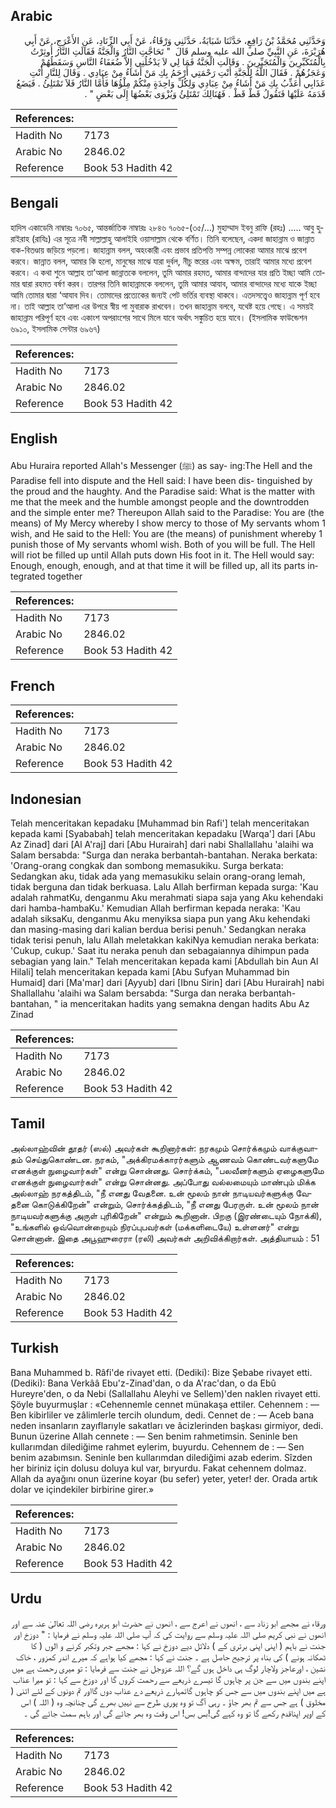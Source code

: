 ## Arabic


<div dir="rtl" lang="ar" style={{fontSize:'larger',backgroundColor:'#f8f9fa',padding:20}}>
وَحَدَّثَنِي مُحَمَّدُ بْنُ رَافِعٍ، حَدَّثَنَا شَبَابَةُ، حَدَّثَنِي وَرْقَاءُ، عَنْ أَبِي الزِّنَادِ، عَنِ الأَعْرَجِ، عَنْ أَبِي هُرَيْرَةَ، عَنِ النَّبِيِّ صلى الله عليه وسلم قَالَ ‏ "‏ تَحَاجَّتِ النَّارُ وَالْجَنَّةُ فَقَالَتِ النَّارُ أُوثِرْتُ بِالْمُتَكَبِّرِينَ وَالْمُتَجَبِّرِينَ ‏.‏ وَقَالَتِ الْجَنَّةُ فَمَا لِي لاَ يَدْخُلُنِي إِلاَّ ضُعَفَاءُ النَّاسِ وَسَقَطُهُمْ وَعَجَزُهُمْ ‏.‏ فَقَالَ اللَّهُ لِلْجَنَّةِ أَنْتِ رَحْمَتِي أَرْحَمُ بِكِ مَنْ أَشَاءُ مِنْ عِبَادِي ‏.‏ وَقَالَ لِلنَّارِ أَنْتِ عَذَابِي أُعَذِّبُ بِكِ مَنْ أَشَاءُ مِنْ عِبَادِي وَلِكُلِّ وَاحِدَةٍ مِنْكُمْ مِلْؤُهَا فَأَمَّا النَّارُ فَلاَ تَمْتَلِئُ ‏.‏ فَيَضَعُ قَدَمَهُ عَلَيْهَا فَتَقُولُ قَطْ قَطْ ‏.‏ فَهُنَالِكَ تَمْتَلِئُ وَيُزْوَى بَعْضُهَا إِلَى بَعْضٍ ‏"‏ ‏.‏
</div>
<div style={{backgroundColor:'#f8f9fa',padding:20, marginBottom: 10}}><table> <thead> <tr> <th>References:</th> <th></th> </tr> </thead> <tbody><tr><td>Hadith No</td><td>7173</td></tr><tr><td>Arabic No</td><td>2846.02</td></tr><tr><td>Reference</td><td>Book 53 Hadith 42</td></tr></tbody></table></div>

## Bengali


<div dir="ltr" lang="bn" style={{fontSize:'larger',backgroundColor:'#f8f9fa',padding:20}}>
হাদিস একাডেমি নাম্বারঃ ৭০৬৫, আন্তর্জাতিক নাম্বারঃ ২৮৪৬ ৭০৬৫-(৩৫/...) মুহাম্মাদ ইবনু রাফি (রহঃ) ..... আবু হুরাইরাহ (রাযিঃ) এর সূত্রে নবী সাল্লাল্লাহু আলাইহি ওয়াসাল্লাম থেকে বর্ণিত। তিনি বলেছেন, একদা জাহান্নাম ও জান্নাত বাক-বিতণ্ডায় জড়িয়ে পড়লো। জাহান্নাম বলল, অহংকারী এবং প্রভাব প্রতিপত্তি সম্পন্ন লোকেরা আমার মাঝে প্রবেশ করবে। জান্নাত বলল, আমার কি হলো, মানুষের মাঝে যারা দুর্বল, নীচু স্তরের এবং অক্ষম, তারাই আমার মধ্যে প্রবেশ করবে। এ কথা শুনে আল্লাহ তা’আলা জান্নাতকে বললেন, তুমি আমার রহমত, আমার বান্দাদের যার প্রতি ইচ্ছা আমি তোমার দ্বারা রহমত বর্ষণ করব। তারপর তিনি জাহান্নামকে বললেন, তুমি আমার আযাব, আমার বান্দাদের মধ্যে যাকে ইচ্ছা আমি তোমার দ্বারা ‘আযাব দিব। তোমাদের প্রত্যেকের জন্যই পেট ভর্তির ব্যবস্থা থাকবে। এতদসত্ত্বেও জাহান্নাম পূর্ণ হবে না। তাই আল্লাহ তা’আলা এর উপরে স্বীয় পা মুবারাক রাখবেন। তখন জাহান্নাম বলবে, যথেষ্ট হয়ে গেছে। এ সময়ই জাহান্নাম পরিপূর্ণ হবে এবং একাংশ অপরাংশের সাথে মিলে যাবে অর্থাৎ সঙ্কুচিত হয়ে যাবে। (ইসলামিক ফাউন্ডেশন ৬৯১০, ইসলামিক সেন্টার ৬৯৬৭)
</div>
<div style={{backgroundColor:'#f8f9fa',padding:20, marginBottom: 10}}><table> <thead> <tr> <th>References:</th> <th></th> </tr> </thead> <tbody><tr><td>Hadith No</td><td>7173</td></tr><tr><td>Arabic No</td><td>2846.02</td></tr><tr><td>Reference</td><td>Book 53 Hadith 42</td></tr></tbody></table></div>

## English


<div dir="ltr" lang="en" style={{fontSize:'larger',backgroundColor:'#f8f9fa',padding:20}}>
Abu Huraira reported Allah's Messenger (ﷺ) as say- ing:The Hell and the Paradise fell into dispute and the Hell said: I have been dis- tinguished by the proud and the haughty. And the Paradise said: What is the matter with me that the meek and the humble amongst people and the downtrodden and the simple enter me? Thereupon Allah said to the Paradise: You are (the means) of My Mercy whereby I show mercy to those of My servants whom 1 wish, and He said to the Hell: You are (the means) of punishment whereby 1 punish those of My servants whoml wish. Both of you will be full. The Hell will riot be filled up until Allah puts down His foot in it. The Hell would say: Enough, enough, enough, and at that time it will be filled up, all its parts integrated together
</div>
<div style={{backgroundColor:'#f8f9fa',padding:20, marginBottom: 10}}><table> <thead> <tr> <th>References:</th> <th></th> </tr> </thead> <tbody><tr><td>Hadith No</td><td>7173</td></tr><tr><td>Arabic No</td><td>2846.02</td></tr><tr><td>Reference</td><td>Book 53 Hadith 42</td></tr></tbody></table></div>

## French


<div dir="ltr" lang="fr" style={{fontSize:'larger',backgroundColor:'#f8f9fa',padding:20}}>

</div>
<div style={{backgroundColor:'#f8f9fa',padding:20, marginBottom: 10}}><table> <thead> <tr> <th>References:</th> <th></th> </tr> </thead> <tbody><tr><td>Hadith No</td><td>7173</td></tr><tr><td>Arabic No</td><td>2846.02</td></tr><tr><td>Reference</td><td>Book 53 Hadith 42</td></tr></tbody></table></div>

## Indonesian


<div dir="ltr" lang="id" style={{fontSize:'larger',backgroundColor:'#f8f9fa',padding:20}}>
Telah menceritakan kepadaku [Muhammad bin Rafi'] telah menceritakan kepada kami [Syababah] telah menceritakan kepadaku [Warqa'] dari [Abu Az Zinad] dari [Al A'raj] dari [Abu Hurairah] dari nabi Shallallahu 'alaihi wa Salam bersabda: "Surga dan neraka berbantah-bantahan. Neraka berkata: 'Orang-orang congkak dan sombong memasukiku. Surga berkata: Sedangkan aku, tidak ada yang memasukiku selain orang-orang lemah, tidak berguna dan tidak berkuasa. Lalu Allah berfirman kepada surga: 'Kau adalah rahmatKu, denganmu Aku merahmati siapa saja yang Aku kehendaki dari hamba-hambaKu.' Kemudian Allah berfirman kepada neraka: 'Kau adalah siksaKu, denganmu Aku menyiksa siapa pun yang Aku kehendaki dan masing-masing dari kalian berdua berisi penuh.' Sedangkan neraka tidak terisi penuh, lalu Allah meletakkan kakiNya kemudian neraka berkata: 'Cukup, cukup.' Saat itu neraka penuh dan sebagaiannya dihimpun pada sebagian yang lain." Telah menceritakan kepada kami [Abdullah bin Aun Al Hilali] telah menceritakan kepada kami [Abu Sufyan Muhammad bin Humaid] dari [Ma'mar] dari [Ayyub] dari [Ibnu Sirin] dari [Abu Hurairah] nabi Shallallahu 'alaihi wa Salam bersabda: "Surga dan neraka berbantah-bantahan, " ia menceritakan hadits yang semakna dengan hadits Abu Az Zinad
</div>
<div style={{backgroundColor:'#f8f9fa',padding:20, marginBottom: 10}}><table> <thead> <tr> <th>References:</th> <th></th> </tr> </thead> <tbody><tr><td>Hadith No</td><td>7173</td></tr><tr><td>Arabic No</td><td>2846.02</td></tr><tr><td>Reference</td><td>Book 53 Hadith 42</td></tr></tbody></table></div>

## Tamil


<div dir="ltr" lang="ta" style={{fontSize:'larger',backgroundColor:'#f8f9fa',padding:20}}>
அல்லாஹ்வின் தூதர் (ஸல்) அவர்கள் கூறினார்கள்: நரகமும் சொர்க்கமும் வாக்குவாதம் செய்துகொண்டன. நரகம், "அக்கிரமக்காரர்களும் ஆணவம் கொண்டவர்களுமே எனக்குள் நுழைவார்கள்" என்று சொன்னது. சொர்க்கம், "பலவீனர்களும் ஏழைகளுமே எனக்குள் நுழைவார்கள்" என்று சொன்னது. அப்போது வல்லமையும் மாண்பும் மிக்க அல்லாஹ் நரகத்திடம், "நீ எனது வேதனை. உன் மூலம் நான் நாடியவர்களுக்கு வேதனை கொடுக்கிறேன்" என்றும், சொர்க்கத்திடம், "நீ எனது பேரருள். உன் மூலம் நான் நாடியவர்களுக்கு அருள் புரிகிறேன்" என்றும் கூறினான். பிறகு (இரண்டையும் நோக்கி), "உங்களில் ஒவ்வொன்றையும் நிரப்புபவர்கள் (மக்களிடையே) உள்ளனர்" என்று சொன்னான். இதை அபூஹுரைரா (ரலி) அவர்கள் அறிவிக்கிறார்கள். அத்தியாயம் : 51
</div>
<div style={{backgroundColor:'#f8f9fa',padding:20, marginBottom: 10}}><table> <thead> <tr> <th>References:</th> <th></th> </tr> </thead> <tbody><tr><td>Hadith No</td><td>7173</td></tr><tr><td>Arabic No</td><td>2846.02</td></tr><tr><td>Reference</td><td>Book 53 Hadith 42</td></tr></tbody></table></div>

## Turkish


<div dir="ltr" lang="tr" style={{fontSize:'larger',backgroundColor:'#f8f9fa',padding:20}}>
Bana Muhammed b. Râfi'de rivayet etti. (Dediki): Bize Şebabe rivayet etti. (Dediki): Bana Verkââ Ebu'z-Zinad'dan, o da A'rac'dan, o da Ebû Hureyre'den, o da Nebi (Sallallahu Aleyhi ve Sellem)'den naklen rivayet etti. Şöyle buyurmuşlar : «Cehennemle cennet münakaşa ettiler. Cehennem : — Ben kibirliler ve zâlimlerle tercih olundum, dedi. Cennet de : — Aceb bana neden insanların zayıflarıyle sakatları ve âcizlerinden başkası girmiyor, dedi. Bunun üzerine Allah cennete : — Sen benim rahmetimsin. Seninle ben kullarımdan dilediğime rahmet eylerim, buyurdu. Cehennem de : — Sen benim azabımsın. Seninle ben kullarımdan dilediğimi azab ederim. Sîzden her biriniz için dolusu doluya kul var, bıryurdu. Fakat cehennem dolmaz. Allah da ayağını onun üzerine koyar (bu sefer) yeter, yeter! der. Orada artık dolar ve içindekiler birbirine girer.»
</div>
<div style={{backgroundColor:'#f8f9fa',padding:20, marginBottom: 10}}><table> <thead> <tr> <th>References:</th> <th></th> </tr> </thead> <tbody><tr><td>Hadith No</td><td>7173</td></tr><tr><td>Arabic No</td><td>2846.02</td></tr><tr><td>Reference</td><td>Book 53 Hadith 42</td></tr></tbody></table></div>

## Urdu


<div dir="rtl" lang="ur" style={{fontSize:'larger',backgroundColor:'#f8f9fa',padding:20}}>
ورقاء نے مجھے ابو زناد سے ، انھوں نے اعرج سے ، انھوں نے حضرت ابو ہریرہ رضی اللہ تعالیٰ عنہ سے اور انھوں نے نبی کریم صلی اللہ علیہ وسلم سے روایت کی کہ آپ صلی اللہ علیہ وسلم نے فرمایا : " دوزخ اور جنت نے باہم ( اپنی اپنی برتری کے ) دلائل دیے دوزخ نے کہا : مجھے جبر وتکبر کرنے و الوں ( کا ٹھکانہ ہونے ) کی بناء پر ترجیح حاصل ہے ۔ جنت نے کہا : مجھے کیا ہواہے کہ میرے اندر کمزور ، خاک نشین ، اورعاجز ولاچار لوگ ہی داخل ہوں گے؟ اللہ عزوجل نے جنت سے فرمایا : تو میری رحمت ہے میں اپنے بندوں میں سے جن پر چاہوں گا تیسرے ذریعے سے رحمت کروں گا اور دوزخ سے کہا : تو میرا عذاب ہے میں اپنے بندوں میں سے جس کو چاہوں گاتمہارے ذریعے دے عذاب دوں گااور تم دونوں کے لئے اتنی ( مخلوق ) ہے جس سے تم بھر جاؤ ۔ رہی آگ تو وہ پوری طرح سے نہیں بھرے گی چنانچہ وہ ( اللہ ) اس کے اوپر اپناقدم رکھے گا تو وہ کہے گی!بس بس! اس وقت وہ بھر جائے گی اور باہم سمٹ جائے گی ۔
</div>
<div style={{backgroundColor:'#f8f9fa',padding:20, marginBottom: 10}}><table> <thead> <tr> <th>References:</th> <th></th> </tr> </thead> <tbody><tr><td>Hadith No</td><td>7173</td></tr><tr><td>Arabic No</td><td>2846.02</td></tr><tr><td>Reference</td><td>Book 53 Hadith 42</td></tr></tbody></table></div>